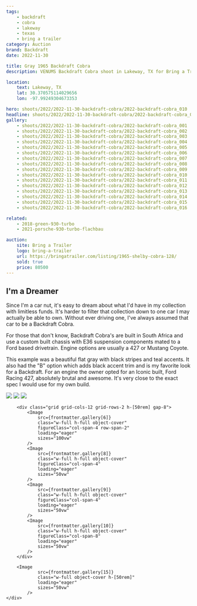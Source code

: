 ```yaml
---
tags:
    - backdraft
    - cobra
    - lakeway
    - texas
    - bring a trailer
category: Auction
brand: Backdraft
date: 2022-11-30

title: Gray 1965 Backdraft Cobra
description: VENUMS Backdraft Cobra shoot in Lakeway, TX for Bring a Trailer

location:
    text: Lakeway, TX
    lat: 30.370575114029656
    lon: -97.99249304673353

hero: shoots/2022/2022-11-30-backdraft-cobra/2022-backdraft-cobra_010
headline: shoots/2022/2022-11-30-backdraft-cobra/2022-backdraft-cobra_010
gallery:
    - shoots/2022/2022-11-30-backdraft-cobra/2022-backdraft-cobra_001
    - shoots/2022/2022-11-30-backdraft-cobra/2022-backdraft-cobra_002
    - shoots/2022/2022-11-30-backdraft-cobra/2022-backdraft-cobra_003
    - shoots/2022/2022-11-30-backdraft-cobra/2022-backdraft-cobra_004
    - shoots/2022/2022-11-30-backdraft-cobra/2022-backdraft-cobra_005
    - shoots/2022/2022-11-30-backdraft-cobra/2022-backdraft-cobra_006
    - shoots/2022/2022-11-30-backdraft-cobra/2022-backdraft-cobra_007
    - shoots/2022/2022-11-30-backdraft-cobra/2022-backdraft-cobra_008
    - shoots/2022/2022-11-30-backdraft-cobra/2022-backdraft-cobra_009
    - shoots/2022/2022-11-30-backdraft-cobra/2022-backdraft-cobra_010
    - shoots/2022/2022-11-30-backdraft-cobra/2022-backdraft-cobra_011
    - shoots/2022/2022-11-30-backdraft-cobra/2022-backdraft-cobra_012
    - shoots/2022/2022-11-30-backdraft-cobra/2022-backdraft-cobra_013
    - shoots/2022/2022-11-30-backdraft-cobra/2022-backdraft-cobra_014
    - shoots/2022/2022-11-30-backdraft-cobra/2022-backdraft-cobra_015
    - shoots/2022/2022-11-30-backdraft-cobra/2022-backdraft-cobra_016

related:
    - 2018-green-930-turbo
    - 2021-porsche-930-turbo-flachbau

auction:
    site: Bring a Trailer
    logo: bring-a-trailer
    url: https://bringatrailer.com/listing/1965-shelby-cobra-128/
    sold: true
    price: 80500
---
```



## I'm a Dreamer

Since I'm a car nut, it's easy to dream about what I'd have in my collection with limitless funds. It's harder to filter that collection down to one car I may actually be able to own. Without ever driving one, I've always assumed that car to be a Backdraft Cobra.

For those that don't know, Backdraft Cobra's are built in South Africa and use a custom built chassis with E36 suspension components mated to a Ford based drivetrain. Engine options are usually a 427 or Mustang Coyote.

This example was a beautiful flat gray with black stripes and teal accents. It also had the "B" option which adds black accent trim and is my favorite look for a Backdraft. For an engine the owner opted for an Iconic built, Ford Racing 427, absolutely brutal and awesome. It's very close to the exact spec I would use for my own build.

<Gallery>
    <div class="flex flex-col gap-8">
        <div class="grid grid-cols-12 h-[100rem] gap-8">
            <Image
                src={frontmatter.gallery[3]}
                class="w-full h-full object-cover"
                figureClass="col-span-12"
                loading="eager"
                sizes="100vw"
            />
            <Image
                src={frontmatter.gallery[4]}
                class="w-full h-full object-cover"
                figureClass="col-span-8"
                loading="eager"
                sizes="50vw"
            />
            <Image
                src={frontmatter.gallery[7]}
                class="w-full h-full object-cover"
                figureClass="col-span-4"
                loading="eager"
                sizes="50vw"
            />
        </div>

        <div class="grid grid-cols-12 grid-rows-2 h-[50rem] gap-8">
            <Image
                src={frontmatter.gallery[6]}
                class="w-full h-full object-cover"
                figureClass="col-span-4 row-span-2"
                loading="eager"
                sizes="100vw"
            />
            <Image
                src={frontmatter.gallery[8]}
                class="w-full h-full object-cover"
                figureClass="col-span-4"
                loading="eager"
                sizes="50vw"
            />
            <Image
                src={frontmatter.gallery[9]}
                class="w-full h-full object-cover"
                figureClass="col-span-4"
                loading="eager"
                sizes="50vw"
            />
            <Image
                src={frontmatter.gallery[10]}
                class="w-full h-full object-cover"
                figureClass="col-span-8"
                loading="eager"
                sizes="50vw"
            />
        </div>

        <Image
                src={frontmatter.gallery[15]}
                class="w-full object-cover h-[50rem]"
                loading="eager"
                sizes="50vw"
            />
    </div>

</Gallery>
